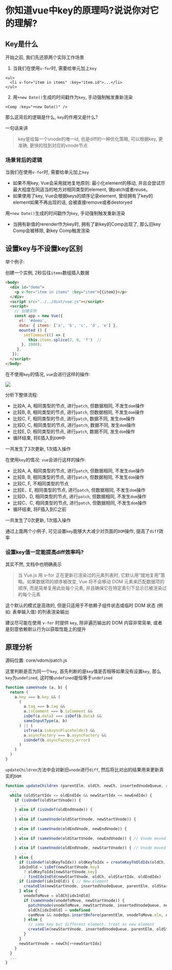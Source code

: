 # 你知道vue中key的原理吗?说说你对它的理解?

## Key是什么

开始之前, 我们先还原两个实际工作场景

1. 当我们在使用`v-for`时, 需要给单元加上`key`

```vue showLineNumbers copy
<ul>
  <li v-for="item in items" :key="item.id">...</li>
</ul>
```

2. 用`+new Date()`生成的时间戳作为`key`, 手动强制触发重新渲染

```vue showLineNumbers copy
<Comp :key="+new Date()" />
```

那么这背后的逻辑是什么, `key`的作用又是什么? 

一句话来讲

> key是给每一个vnode的唯一id, 也是diff的一种优化策略, 可以根据key, 更准确,  更快的找到对应的vnode节点

### 场景背后的逻辑

当我们在使用`v-for`时, 需要给单元加上`key`

- 如果不用key, Vue会采用就地复地原则: 最小化element的移动, 并且会尝试尽最大程度在同适当的地方对相同类型的element, 做patch或者reuse。
- 如果使用了key, Vue会根据keys的顺序记录element, 曾经拥有了key的element如果不再出现的话, 会被直接remove或者destoryed

用`+new Date()`生成的时间戳作为`key`, 手动强制触发重新渲染

- 当拥有新值的rerender作为key时, 拥有了新key的Comp出现了, 那么旧key Comp会被移除, 新key Comp触发渲染

## 设置key与不设置key区别

举个例子: 

创建一个实例, 2秒后往`items`数组插入数据

```html
<body>
  <div id="demo">
    <p v-for="item in items" :key="item">{{item}}</p>
  </div>
  <script src="../../dist/vue.js"></script>
  <script>
    // 创建实例
    const app = new Vue({
      el: '#demo',
      data: { items: ['a', 'b', 'c', 'd', 'e'] },
      mounted () {
        setTimeout(() => { 
          this.items.splice(2, 0, 'f')  // 
       }, 2000);
     },
   });
  </script>
</body>
```

在不使用`key`的情况, `vue`会进行这样的操作: 

![](https://static.vue-js.com/c9da6790-3f41-11eb-85f6-6fac77c0c9b3.png)

分析下整体流程: 

- 比较A, A, 相同类型的节点, 进行`patch`, 但数据相同, 不发生`dom`操作
- 比较B, B, 相同类型的节点, 进行`patch`, 但数据相同, 不发生`dom`操作
- 比较C, F, 相同类型的节点, 进行`patch`, 数据不同, 发生`dom`操作
- 比较D, C, 相同类型的节点, 进行`patch`, 数据不同, 发生`dom`操作
- 比较E, D, 相同类型的节点, 进行`patch`, 数据不同, 发生`dom`操作
- 循环结束, 将E插入到`DOM`中

一共发生了3次更新, 1次插入操作

在使用`key`的情况: `vue`会进行这样的操作: 

- 比较A, A, 相同类型的节点, 进行`patch`, 但数据相同, 不发生`dom`操作
- 比较B, B, 相同类型的节点, 进行`patch`, 但数据相同, 不发生`dom`操作
- 比较C, F, 不相同类型的节点
- 比较E、E, 相同类型的节点, 进行`patch`, 但数据相同, 不发生`dom`操作
- 比较D、D, 相同类型的节点, 进行`patch`, 但数据相同, 不发生`dom`操作
- 比较C、C, 相同类型的节点, 进行`patch`, 但数据相同, 不发生`dom`操作
- 循环结束, 将F插入到C之前

一共发生了0次更新, 1次插入操作

通过上面两个小例子, 可见设置`key`能够大大减少对页面的`DOM`操作, 提高了`diff`效率

### 设置key值一定能提高diff效率吗? 

其实不然, 文档中也明确表示

> 当 Vue.js 用 v-for 正在更新已渲染过的元素列表时, 它默认用“就地复用”策略。如果数据项的顺序被改变, Vue 将不会移动 DOM 元素来匹配数据项的顺序,  而是简单复用此处每个元素, 并且确保它在特定索引下显示已被渲染过的每个元素

这个默认的模式是高效的, 但是只适用于不依赖子组件状态或临时 DOM 状态 (例如: 表单输入值) 的列表渲染输出

建议尽可能在使用 `v-for` 时提供 `key`, 除非遍历输出的 DOM 内容非常简单, 或者是刻意依赖默认行为以获取性能上的提升

## 原理分析

源码位置: core/vdom/patch.js

这里判断是否为同一个`key`, 首先判断的是`key`值是否相等如果没有设置`key`, 那么`key`为`undefined`, 这时候`undefined`是恒等于`undefined`

```js showLineNumbers copy
function sameVnode (a, b) {
  return (
    a.key === b.key && (
      (
        a.tag === b.tag &&
        a.isComment === b.isComment &&
        isDef(a.data) === isDef(b.data) &&
        sameInputType(a, b)
      ) || (
        isTrue(a.isAsyncPlaceholder) &&
        a.asyncFactory === b.asyncFactory &&
        isUndef(b.asyncFactory.error)
      )
    )
  )
}
```

`updateChildren`方法中会对新旧`vnode`进行`diff`, 然后将比对出的结果用来更新真实的`DOM`

```js showLineNumbers copy
function updateChildren (parentElm, oldCh, newCh, insertedVnodeQueue, removeOnly) {
  ...
  while (oldStartIdx <= oldEndIdx && newStartIdx <= newEndIdx) {
    if (isUndef(oldStartVnode)) {
      ...
    } else if (isUndef(oldEndVnode)) {
      ...
    } else if (sameVnode(oldStartVnode, newStartVnode)) {
      ...
    } else if (sameVnode(oldEndVnode, newEndVnode)) {
      ...
    } else if (sameVnode(oldStartVnode, newEndVnode)) { // Vnode moved right
      ...
    } else if (sameVnode(oldEndVnode, newStartVnode)) { // Vnode moved left
      ...
    } else {
      if (isUndef(oldKeyToIdx)) oldKeyToIdx = createKeyToOldIdx(oldCh, oldStartIdx, oldEndIdx)
      idxInOld = isDef(newStartVnode.key)
        ? oldKeyToIdx[newStartVnode.key]
        : findIdxInOld(newStartVnode, oldCh, oldStartIdx, oldEndIdx)
      if (isUndef(idxInOld)) { // New element
        createElm(newStartVnode, insertedVnodeQueue, parentElm, oldStartVnode.elm, false, newCh, newStartIdx)
      } else {
        vnodeToMove = oldCh[idxInOld]
        if (sameVnode(vnodeToMove, newStartVnode)) {
          patchVnode(vnodeToMove, newStartVnode, insertedVnodeQueue, newCh, newStartIdx)
          oldCh[idxInOld] = undefined
          canMove && nodeOps.insertBefore(parentElm, vnodeToMove.elm, oldStartVnode.elm)
        } else {
          // same key but different element. treat as new element
          createElm(newStartVnode, insertedVnodeQueue, parentElm, oldStartVnode.elm, false, newCh, newStartIdx)
        }
      }
      newStartVnode = newCh[++newStartIdx]
    }
  }
  ...
}
```
